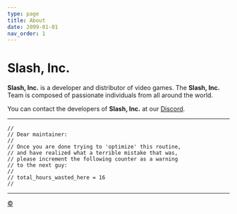 ```yaml
---
type: page
title: About
date: 2099-01-01
nav_order: 1
---
```


# Slash, Inc.

**Slash, Inc.** is a developer and distributor of video games. The **Slash, Inc.** Team is composed of passionate individuals from all around the world.

You can contact the developers of **Slash, Inc.** at our [Discord](https://discord.com/invite/5AVuqph8d6).

----

```
// 
// Dear maintainer:
// 
// Once you are done trying to 'optimize' this routine,
// and have realized what a terrible mistake that was,
// please increment the following counter as a warning
// to the next guy:
// 
// total_hours_wasted_here = 16
//
```

----

<a class="top-link hide" href="#copyright">©</a>
<a name="copyright"></a>
